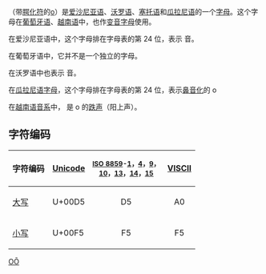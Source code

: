 {{Unreferenced|time=2017-12-29T14:28:54+00:00}}
{{Infobox alphabet|alphabet=拉丁|uuc=00D5|ulc=00F5}}
{{Unicode|'''Õ''', '''õ'''}}（带[[波浪號|腭化符]]的[[o|o]]）是[[爱沙尼亚语|爱沙尼亚语]]、[[沃罗语|沃罗语]]、[[塞托语|塞托语]]和[[瓜拉尼语|瓜拉尼语]]的一个[[字母|字母]]。这个字母在[[葡萄牙语|葡萄牙语]]、[[越南语|越南语]]中，也作[[变音符号|变音字母]]使用。

在爱沙尼亚语中，这个字母排在字母表的第 24 位，表示 {{IPA4|ɤ}} 音。

在葡萄牙语中，它并不是一个独立的字母。

在沃罗语中也表示 {{IPA|/ɤ/}} 音。

在[[瓜拉尼语字母|瓜拉尼语字母]]，这个字母排在字母表的第 24 位，表示[[鼻音化|鼻音化]]的 o

在[[越南语音系|越南语音系]]中，{{lang|en|õ}} 是 o 的[[越南語音系|跌声]]（阳上声）。

== 字符编码 ==
{| class="wikitable"
!字符编码!![[Unicode|Unicode]]!!style="font-size:smaller"|[[ISO/IEC_8859|ISO 8859]]-[[ISO/IEC_8859-1|1]]，[[ISO/IEC_8859-4|4]]，[[ISO/IEC_8859-9|9]]，<br />[[ISO/IEC_8859-10|10]]，[[ISO/IEC_8859-13|13]]，[[ISO/IEC_8859-14|14]]，[[ISO/IEC_8859-15|15]]!![[VISCII|VISCII]]
|-
|[[大寫字母|大写]] {{Unicode|Õ}}||U+00D5||style="text-align:center;"|D5||style="text-align:center;"|A0
|-
|[[小寫字母|小写]] {{Unicode|õ}}||U+00F5||style="text-align:center;"|F5||style="text-align:center;"|F5
|}

{{Alphabet lang|pt|liv|et|vro}}
{{Latin alphabet}}

[[Category:衍生拉丁字母|OÕ]]
